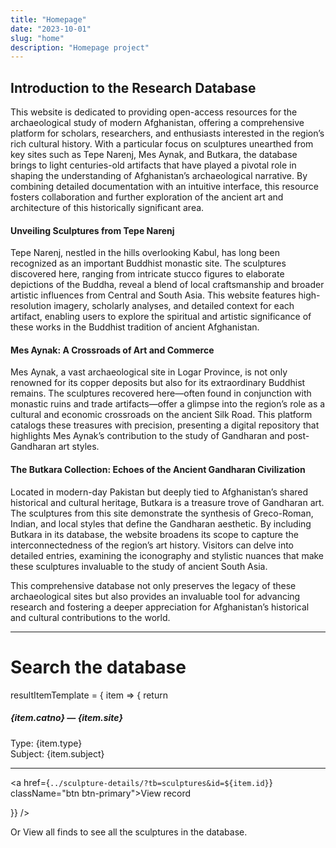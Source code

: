 ```yaml
---
title: "Homepage"
date: "2023-10-01"
slug: "home"
description: "Homepage project"
---
```




## Introduction to the Research Database
This website is dedicated to providing open-access resources for the archaeological study of modern Afghanistan, offering a comprehensive platform for scholars, researchers, and enthusiasts interested in the region’s rich cultural history. With a particular focus on sculptures unearthed from key sites such as Tepe Narenj, Mes Aynak, and Butkara, the database brings to light centuries-old artifacts that have played a pivotal role in shaping the understanding of Afghanistan’s archaeological narrative. By combining detailed documentation with an intuitive interface, this resource fosters collaboration and further exploration of the ancient art and architecture of this historically significant area.

#### Unveiling Sculptures from Tepe Narenj
Tepe Narenj, nestled in the hills overlooking Kabul, has long been recognized as an important Buddhist monastic site. The sculptures discovered here, ranging from intricate stucco figures to elaborate depictions of the Buddha, reveal a blend of local craftsmanship and broader artistic influences from Central and South Asia. This website features high-resolution imagery, scholarly analyses, and detailed context for each artifact, enabling users to explore the spiritual and artistic significance of these works in the Buddhist tradition of ancient Afghanistan.

#### Mes Aynak: A Crossroads of Art and Commerce
Mes Aynak, a vast archaeological site in Logar Province, is not only renowned for its copper deposits but also for its extraordinary Buddhist remains. The sculptures recovered here—often found in conjunction with monastic ruins and trade artifacts—offer a glimpse into the region’s role as a cultural and economic crossroads on the ancient Silk Road. This platform catalogs these treasures with precision, presenting a digital repository that highlights Mes Aynak’s contribution to the study of Gandharan and post-Gandharan art styles.

#### The Butkara Collection: Echoes of the Ancient Gandharan Civilization
Located in modern-day Pakistan but deeply tied to Afghanistan’s shared historical and cultural heritage, Butkara is a treasure trove of Gandharan art. The sculptures from this site demonstrate the synthesis of Greco-Roman, Indian, and local styles that define the Gandharan aesthetic. By including Butkara in its database, the website broadens its scope to capture the interconnectedness of the region’s art history. Visitors can delve into detailed entries, examining the iconography and stylistic nuances that make these sculptures invaluable to the study of ancient South Asia.

This comprehensive database not only preserves the legacy of these archaeological sites but also provides an invaluable tool for advancing research and fostering a deeper appreciation for Afghanistan’s historical and cultural contributions to the world.

---


# Search the database

<Search
  source={{
    dTable: "sculptures"
  }}
  fieldList={{
    "site": {"label": "Site", values: ["Butkara I", "Tepe Narenj", "Qol-e-Tut", "Mes Aynak"]},
    "area": "Area",
    "catno": "Catalogue number",
    "type": "Type",
    "subject": "Subject"
  }}
    
  resultItemTemplate = { item => {
    return  <div className="card my-3" key={item.id}>
      <div className="card-body">
        <h5 className="card-title">{item.catno} — {item.site}</h5>
        <div className="card-text">
        <div>
          Type: {item.type}<br />
          Subject: {item.subject}
          <hr />
          <a href={`../sculpture-details/?tb=sculptures&id=${item.id}`} className="btn btn-primary">View record</a>
        </div>
      </div>
    </div>
  </div>
  }}
/>


Or <Link to="all-finds">View all finds</Link> to see all the sculptures in the database.